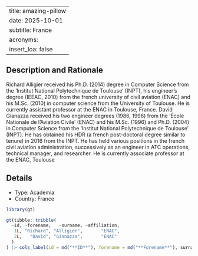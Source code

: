 
---
title: amazing-pillow
date: 2025-10-01
subtitle: France
acronyms:
  insert_loa: false
---

## Description and Rationale

Richard Alligier received his Ph.D. (2014) degree in Computer Science from the ‘Institut National Polytechnique de Toulouse’ (INPT), his engineer’s degree (IEEAC, 2010) from the french university of civil aviation (ENAC) and his M.Sc. (2010) in computer science from the University of Toulouse. He is currently assistant professor at the ENAC in Toulouse, France. David Gianazza received his two engineer degrees (1986, 1996) from the ‘École Nationale de l’Aviation Civile’ (ENAC) and his M.Sc. (1996) and Ph.D. (2004) in Computer Science from the ‘Institut National Polytechnique de Toulouse’ (INPT). He has obtained his HDR (a french post-doctoral degree similar to tenure) in 2016 from the INPT. He has held various positions in the french civil aviation administration, successively as an engineer in ATC operations, technical manager, and researcher. He is currently associate professor at the ENAC, Toulouse

## Details

* Type: Academia
* Country: France

```r
library(gt)

gt(tibble::tribble(
  ~id, ~forename,   ~surname, ~affiliation,
   1L, "Richard", "Alligier",       "ENAC",
   2L,   "David", "Gianazza",       "ENAC"
  )
) |> cols_label(id = md("**ID**"), forename = md("**Forename**"), surname ~ md("**Surname**"), affiliation ~ md("**Affiliation**"))
```
